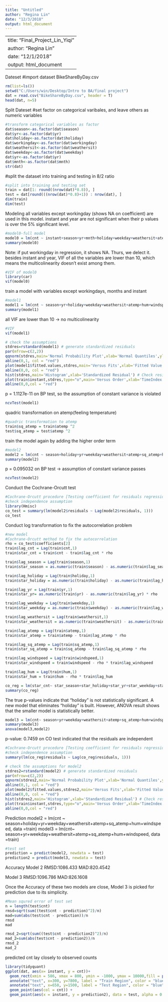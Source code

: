 ---
title: "Untitled"
author: "Regina Lin"
date: "12/3/2018"
output: html_document
---

---
title: "Final_Project_Lin_Yiqi"
author: "Regina Lin"
date: "12/1/2018"
output: html_document
---

Dateset 
#import dataset BikeShareByDay.csv
```{r}
rm(list=ls())
setwd("C:/Users/win/Desktop/Intro to BA/final project")
dat = read.csv("BikeShareByDay.csv", header = T)
head(dat, n=5)
```


Split Dateset
#set factor on categorical varibales, and leave others as numeric variables
```{r}
#transform categorical variables as factor 
dat$season<-as.factor(dat$season)
dat$yr<-as.factor(dat$yr)
dat$holiday<-as.factor(dat$holiday)
dat$workingday<-as.factor(dat$workingday)
dat$weathersit<-as.factor(dat$weathersit)
dat$weekday<-as.factor(dat$weekday)
dat$yr<-as.factor(dat$yr)
dat$mnth<-as.factor(dat$mnth)
str(dat)
```

#split the dataset into training and testing in 8/2 ratio
```{r}
#split into training and testing set 
train = dat[1: round((nrow(dat)*0.8)), ]
test = dat[round(((nrow(dat)*0.8)+1)) : nrow(dat), ]
dim(train)
dim(test)
```


Modeling 
all variables except workingday (shows NA on coefficient) are used in this model.
instant and year are not significant when their p values is over the 5% significant level. 
```{r}
#model0-full model 
model0 = lm(cnt ~ instant+season+yr+mnth+holiday+weekday+weathersit+atemp+hum+windspeed, data =train)
summary(model0)
```

Note: if put workingday in regression, it shows NA. Thurs, we delect it. 
besides instant and year, VIF of all the variables are lower than 10, which means the multicolinearity doesn't exist among them.
```{r, message=FALSE}
#VIF of model0
library(car)
vif(model0)
```

train a model with variables except workingdays, months and instant
```{r}
#model1 
model1 = lm(cnt ~ season+yr+holiday+weekday+weathersit+atemp+hum+windspeed, data =train)
summary(model1)
```
all VIF are lower than 10 -> no multicolinearity 
```{r}
#VIF
vif(model1)
```


```{r}
# check the assumptions 
stdres=rstandard(model1) # generate standardized residuals
par(mfrow=c(2,2))
qqnorm(stdres,main='Normal Probability Plot',xlab='Normal Quantiles',ylab='Standardized Residual Quantiles') # Check normality
abline(0,1, col = "red")
plot(model1$fitted.values,stdres,main='Versus Fits',xlab='Fitted Value',ylab='Standardized Residual') # Check 0-mean & constant variance
abline(0,0, col = "red")
hist(stdres,main='Histogram',xlab='Standardized Residual') # Check residual distribution
plot(train$instant,stdres,type="o",main='Versus Order',xlab='TimeIndex',ylab='Standardized Residual') # Check independence
abline(0,0,col = "red")
```
p = 1.1127e-11 on BP test, so the assumption of constant variance is violated
```{r}
ncvTest(model1)
```
quadric transformation on atemp(feeling temperature)
```{r}
#quadric transformation to atemp 
train$sq_atemp = train$atemp ^2
test$sq_atemp = test$atemp ^2
```
train the model again by adding the higher order term 
```{r}
#model2
model2 = lm(cnt ~ season+holiday+yr+weekday+weathersit+atemp+sq_atemp+hum+windspeed, data =train)
summary(model2)
```

p = 0.095032 on BP test -> assumption of constant variance passes
```{r}
ncvTest(model2)
```
Conduct the Cochrane-Orcutt test
```{r, message=FALSE}
#Cochrane-Orcutt procedure [Testing coefficient for residuals regression]
#check independence assumption 
library(Hmisc)
co_test = summary(lm(model2$residuals ~ Lag(model2$residuals, 1)))
co_test
```
Conduct log transformation to fix the autocorrelation problem
```{r}
#new model 
#Cochrane-Orcutt method to fix the autocorrelation 
rho = co_test$coefficients[2]
train$lag_cnt = Lag(train$cnt,1)
train$star_cnt = train$cnt - train$lag_cnt * rho

train$lag_season = Lag(train$season,1)
train$star_season = as.numeric(train$season) - as.numeric(train$lag_season) * rho

train$lag_holiday = Lag(train$holiday,1)
train$star_holiday = as.numeric(train$holiday) - as.numeric(train$lag_holiday) * rho

train$lag_yr = Lag(train$yr,1)
train$star_yr= as.numeric(train$yr) - as.numeric(train$lag_yr) * rho

train$lag_weekday = Lag(train$weekday,1)
train$star_weekday = as.numeric(train$weekday) - as.numeric(train$lag_weekday) * rho

train$lag_weathersit = Lag(train$weathersit,1)
train$star_weathersit = as.numeric(train$weathersit) - as.numeric(train$lag_weathersit) * rho

train$lag_atemp = Lag(train$atemp,1)
train$star_atemp = train$atemp - train$lag_atemp * rho

train$lag_sq_atemp = Lag(train$sq_atemp,1)
train$star_sq_atemp = train$sq_atemp - train$lag_sq_atemp * rho

train$lag_windspeed = Lag(train$windspeed,1)
train$star_windspeed = train$windspeed - rho * train$lag_windspeed

train$lag_hum = Lag(train$hum,1)
train$star_hum = train$hum - rho * train$lag_hum
```


```{r}
co_reg = lm(star_cnt~ star_season+star_holiday+star_yr+star_weekday+star_weathersit+star_atemp+star_sq_atemp+star_hum+star_windspeed, data =train)
summary(co_reg)
```

The true p-values indicate that "holiday" is not statistically significant. A new model that eliminates "holiday" is built. However, ANOVA result shows that the smaller model is statistically better.
```{r}
model3 = lm(cnt~ season+yr+weekday+weathersit+atemp+sq_atemp+hum+windspeed, data =train)
summary(model3)
anova(model3,model2)
```


p-value: 0.7459 on CO test indicated that the residuals are independent
```{r}
#Cochrane-Orcutt procedure [Testing coefficient for residuals regression]
#check independence assumption 
summary(lm(co_reg$residuals ~ Lag(co_reg$residuals, 1)))
```



```{r}
# check the assumptions for model2
stdres2=rstandard(model2) # generate standardized residuals
par(mfrow=c(2,2))
qqnorm(stdres2,main='Normal Probability Plot',xlab='Normal Quantiles',ylab='Standardized Residual Quantiles') # Check normality
abline(0,1, col = "red")
plot(model2$fitted.values,stdres2,main='Versus Fits',xlab='Fitted Value',ylab='Standardized Residual') # Check 0-mean & constant variance
abline(0,0, col = "red")
hist(stdres2,main='Histogram',xlab='Standardized Residual') # Check residual distribution
plot(train$instant,stdres,type="o",main='Versus Order',xlab='TimeIndex',ylab='Standardized Residual') # Check independence
abline(0,0,col = "red")
```



Prediction 
model2 = lm(cnt ~ season+holiday+yr+weekday+weathersit+atemp+sq_atemp+hum+windspeed, data =train)
model3 = lm(cnt~ season+yr+weekday+weathersit+atemp+sq_atemp+hum+windspeed, data =train)

```{r}
#test set 
prediction = predict(model2, newdata = test)
prediction2 = predict(model3, newdata = test)
```

Accuracy 
Model 2
RMSD:1086.433
MAD:820.4542

Model 3
RMSD:1096.786
MAD:826.1608

Once the Accuracy of these two models are close,  Model 3 is picked for prediction due to its simplicity.
```{r}
#Mean squred error of test set 
n = length(test$cnt)
rmsd=sqrt(sum((test$cnt - prediction)^2)/n)
mad=sum(abs(test$cnt - prediction))/n
rmsd
mad

rmsd_2=sqrt(sum((test$cnt - prediction2)^2)/n)
mad_2=sum(abs(test$cnt - prediction2))/n
rmsd_2
mad_2
```
predicted cnt lay closely to observed counts
```{r,warning=F}
library(tidyquant)
ggplot(dat, aes(x= instant, y = cnt))+
  geom_rect(xmin = 586, xmax = 800, ymin = -1000, ymax = 10000,fill = palette_light()[[4]], alpha = 0.01) +
  annotate("text", x=300, y=7800, label = "Train Region", color = "blue") +
  annotate("text", x=650, y=1500, label = "Test Region", color = "blue") +
  geom_point(aes(col = cnt)) +
  geom_point(aes(x = instant, y = prediction2), data = test, alpha = 0.5, color = palette_light()[[2]])
```
